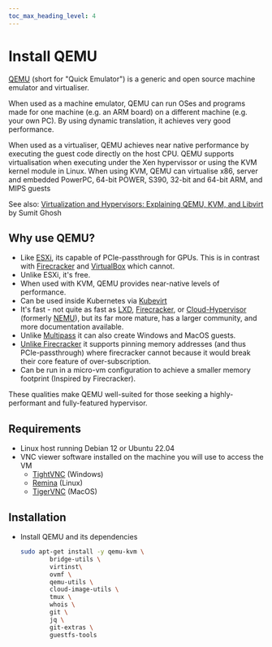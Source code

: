 ```yaml
---
toc_max_heading_level: 4
---
```


# Install QEMU

[QEMU](https://www.qemu.org/documentation/) (short for "Quick Emulator") is a generic and open
source machine emulator and virtualiser.

When used as a machine emulator, QEMU can run OSes and programs made for one machine (e.g. an ARM
board) on a different machine (e.g. your own PC). By using dynamic translation, it achieves very
good performance.

When used as a virtualiser, QEMU achieves near native performance by executing the guest code
directly on the host CPU. QEMU supports virtualisation when executing under the Xen hypervissor or
using the KVM kernel module in Linux. When using KVM, QEMU can virtualise x86, server and embedded
PowerPC, 64-bit POWER, S390, 32-bit and 64-bit ARM, and MIPS guests

See also:
[Virtualization and Hypervisors: Explaining QEMU, KVM, and Libvirt](https://sumit-ghosh.com/articles/virtualization-hypervisors-explaining-qemu-kvm-libvirt/)
by Sumit Ghosh

## Why use QEMU?

- Like [ESXi](https://www.vmware.com/nl/products/esxi-and-esx.html), its capable of PCIe-passthrough
  for GPUs. This is in contrast with [Firecracker](https://firecracker-microvm.github.io/) and
  [VirtualBox](https://docs.oracle.com/en/virtualization/virtualbox/6.0/user/guestadd-video.html)
  which cannot.
- Unlike ESXi, it's free.
- When used with KVM, QEMU provides near-native levels of performance.
- Can be used inside Kubernetes via [Kubevirt](https://kubevirt.io/)
- It's fast - not quite as fast as [LXD](https://linuxcontainers.org/lxd/introduction/),
  [Firecracker](https://firecracker-microvm.github.io/), or
  [Cloud-Hypervisor](https://github.com/cloud-hypervisor/cloud-hypervisor) (formerly
  [NEMU](https://github.com/intel/nemu)), but its far more mature, has a larger community, and more
  documentation available.
- Unlike [Multipass](https://multipass.run/docs) it can also create Windows and MacOS guests.
- [Unlike Firecracker](https://github.com/firecracker-microvm/firecracker/issues/849#issuecomment-464731628)
  it supports pinning memory addresses (and thus PCIe-passthrough) where firecracker cannot because
  it would break their core feature of over-subscription.
- Can be run in a micro-vm configuration to achieve a smaller memory footprint (Inspired by
  Firecracker).

These qualities make QEMU well-suited for those seeking a highly-performant and fully-featured
hypervisor.

## Requirements

- Linux host running Debian 12 or Ubuntu 22.04
- VNC viewer software installed on the machine you will use to access the VM
  - [TightVNC](https://www.tightvnc.com/download.php) (Windows)
  - [Remina](https://remmina.org/) (Linux)
  - [TigerVNC](https://formulae.brew.sh/formula/tiger-vnc) (MacOS)

## Installation

- Install QEMU and its dependencies

  ```bash
  sudo apt-get install -y qemu-kvm \
          bridge-utils \
          virtinst\
          ovmf \
          qemu-utils \
          cloud-image-utils \
          tmux \
          whois \
          git \
          jq \
          git-extras \
          guestfs-tools
  ```
